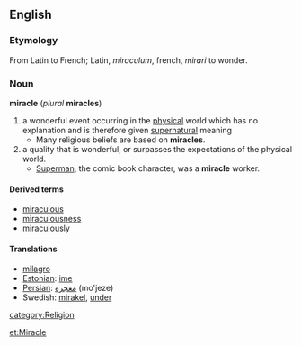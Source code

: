 {{Wikipedia}}
==English==
=== Etymology ===
From Latin to French; Latin, ''miraculum'', french, ''mirari'' to wonder.
===Noun===
'''miracle''' (''plural'' '''miracles''')
# a wonderful event occurring in the [[physical]] world which has no explanation and is therefore given [[supernatural]] meaning
#* Many religious beliefs are based on '''miracles'''.
# a quality that is wonderful, or surpasses the expectations of the physical world.
#* [[:w:Superman|Superman]], the comic book character, was a '''miracle''' worker.
====Derived terms====
*[[miraculous]]
*[[miraculousness]]
*[[miraculously]]
====Translations====
*[[milagro]]
*[[Estonian]]: [[ime]]
*[[Persian]]: [[معجزه]]  (mo'jeze)
*Swedish: [[mirakel]], [[under#Swedish|under]]
[[category:Religion]]

[[et:Miracle]]